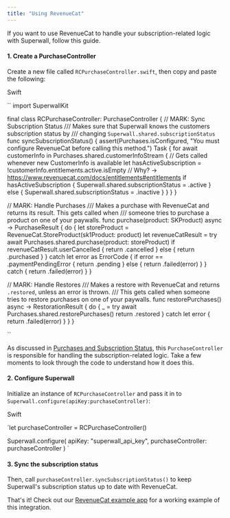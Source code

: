 ```yaml
---
title: "Using RevenueCat"
---
```


If you want to use RevenueCat to handle your subscription-related logic with Superwall, follow this guide.

#### 1\. Create a PurchaseController

Create a new file called `RCPurchaseController.swift`, then copy and paste the following:

Swift

`` import SuperwallKit

final class RCPurchaseController: PurchaseController {
  // MARK: Sync Subscription Status
  /// Makes sure that Superwall knows the customers subscription status by
  /// changing `Superwall.shared.subscriptionStatus`
  func syncSubscriptionStatus() {
    assert(Purchases.isConfigured, "You must configure RevenueCat before calling this method.")
    Task {
      for await customerInfo in Purchases.shared.customerInfoStream {
        // Gets called whenever new CustomerInfo is available
        let hasActiveSubscription = !customerInfo.entitlements.active.isEmpty // Why? -> https://www.revenuecat.com/docs/entitlements#entitlements
        if hasActiveSubscription {
          Superwall.shared.subscriptionStatus = .active
        } else {
          Superwall.shared.subscriptionStatus = .inactive
        }
      }
    }
  }

  // MARK: Handle Purchases
  /// Makes a purchase with RevenueCat and returns its result. This gets called when
  /// someone tries to purchase a product on one of your paywalls.
  func purchase(product: SKProduct) async -> PurchaseResult {
    do {
      let storeProduct = RevenueCat.StoreProduct(sk1Product: product)
      let revenueCatResult = try await Purchases.shared.purchase(product: storeProduct)
      if revenueCatResult.userCancelled {
        return .cancelled
      } else {
        return .purchased
      }
    } catch let error as ErrorCode {
      if error == .paymentPendingError {
        return .pending
      } else {
        return .failed(error)
      }
    } catch {
      return .failed(error)
    }
  }

  // MARK: Handle Restores
  /// Makes a restore with RevenueCat and returns `.restored`, unless an error is thrown.
  /// This gets called when someone tries to restore purchases on one of your paywalls.
  func restorePurchases() async -> RestorationResult {
    do {
      _ = try await Purchases.shared.restorePurchases()
      return .restored
    } catch let error {
      return .failed(error)
    }
  }
}

 ``

As discussed in [Purchases and Subscription Status](/docs/advanced-configuration), this `PurchaseController` is responsible for handling the subscription-related logic. Take a few moments to look through the code to understand how it does this.

#### 2\. Configure Superwall

Initialize an instance of `RCPurchaseController` and pass it in to `Superwall.configure(apiKey:purchaseController)`:

Swift

`let purchaseController = RCPurchaseController()

Superwall.configure(
  apiKey: "superwall_api_key", 
  purchaseController: purchaseController
)
`

#### 3\. Sync the subscription status

Then, call `purchaseController.syncSubscriptionStatus()` to keep Superwall's subscription status up to date with RevenueCat.

That's it! Check out our [RevenueCat example app](https://github.com/superwall-me/Superwall-iOS/tree/master/Examples/UIKit%2BRevenueCat) for a working example of this integration.